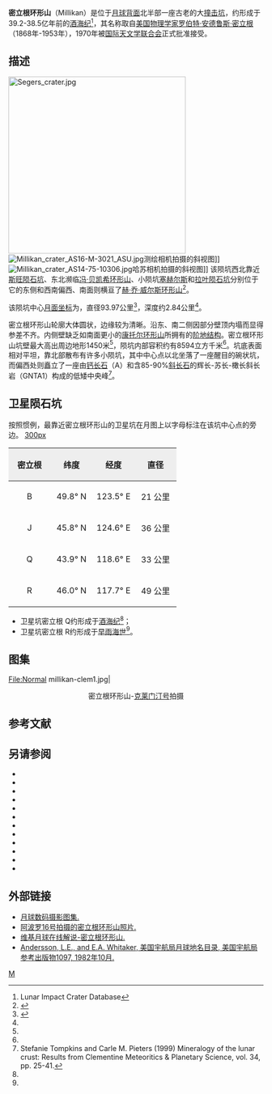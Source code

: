 {{lunar crater data|
 image=Millikan crater 5163 med.jpg|240px|
 caption=[[月球轨道器5号|月球轨道器5号]]拍摄的西向斜视图|
 latitude=46.76|
 N_or_S=N|
 longitude=121.52|
 E_or_W=E|
 diameter=93.97公里|
 depth=2.84公里|
 colong=240|
 eponym=[[罗伯特·密立根|罗伯特·安·密立根]]}}

'''密立根环形山'''（Millikan）是位于[[月球背面|月球背面]]北半部一座古老的大[[撞击坑|撞击坑]]，约形成于39.2-38.5亿年前的[[酒海纪|酒海纪]]<ref name=LICD>Lunar Impact Crater Database</ref>，其名称取自[[美国|美国]][[物理学家|物理学家]][[罗伯特·密立根|罗伯特·安德鲁斯·密立根]]（1868年-1953年），1970年被[[国际天文学联合会|国际天文学联合会]]正式批准接受。

==描述==
[[Image:Segers_crater.jpg|350px]]
[[Image:Millikan_crater_AS16-M-3021_ASU.jpg|thumb]]测绘相机拍摄的斜视图]]  
[[Image:Millikan_crater_AS14-75-10306.jpg|thumb]]哈苏相机拍摄的斜视图]]  
该陨坑西北靠近[[斯旺陨石坑|斯旺陨石坑]]、东北濒临[[冯·贝凯希环形山|冯·贝凯希环形山]]、小陨坑[[塞赫尔斯陨石坑|塞赫尔斯]]和[[拉叶陨石坑|拉叶陨石坑]]分别位于它的东侧和西南偏西、南面则横亘了[[赫·乔·威尔斯环形山|赫·乔·威尔斯环形山]]<ref>{{Cite web |url=http://planetarynames.wr.usgs.gov/images/Lunar/lac_30_lo.pdf |title=Crater Millikan on the map LAC-30. |accessdate=2017-02-17 |archive-date=2013-02-20 |archive-url=https://web.archive.org/web/20130220163148/http://planetarynames.wr.usgs.gov/images/Lunar/lac_30_lo.pdf |dead-url=no }}</ref>。

该陨坑中心[[月面坐标|月面坐标]]为{{Coord|46.76|N|121.52|E|globe:Moon|nogoogle=1|noosm=1}}，直径93.97公里<ref name="IAU">{{Cite web |url=http://planetarynames.wr.usgs.gov/Feature/3900 |title=Directory of the International Astronomical Union |accessdate=2017-02-17 |archive-date=2017-02-18 |archive-url=https://web.archive.org/web/20170218065414/https://planetarynames.wr.usgs.gov/Feature/3900 |dead-url=no }}</ref>，深度约2.84公里<ref name="LICD"/>。

密立根环形山轮廓大体圆状，边缘较为清晰。沿东、南二侧因部分壁顶内塌而显得参差不齐。内侧壁缺乏如南面更小的[[康托尔环形山|康托尔环形山]]所拥有的[[wiktionary:terrace|阶地结构]]。密立根环形山坑壁最大高出周边地形1450米<ref name="LICD"/>，陨坑内部容积约有8594立方千米<ref name="LICD"/>。坑底表面相对平坦，靠北部散布有许多小陨坑，其中中心点以北坐落了一座醒目的碗状坑，而偏西处则矗立了一座由[[钙长石|钙长石]]（A）和含85-90%[[斜长石|斜长石]]的辉长-苏长-橄长斜长岩（GNTA1）构成的低矮中央峰<ref>Stefanie Tompkins and Carle M. Pieters (1999) Mineralogy of the lunar crust: Results from Clementine Meteoritics & Planetary Science, vol. 34, pp. 25-41.</ref>。

==卫星陨石坑==
按照惯例，最靠近密立根环形山的卫星坑在月图上以字母标注在该坑中心点的旁边。
[[image:Millikan_sattelite_craters_map.jpg|300px]]

{| class="wikitable"
!width="25%" style="background:#eeeeee;" |密立根 
!width="25%" style="background:#eeeeee;" |纬度
!width="25%" style="background:#eeeeee;" |经度
!width="25%" style="background:#eeeeee;" |直径
|-
|align="center"|B
|align="center"|49.8° N
|align="center"|123.5° E
|align="center"|21 公里
|-
|align="center"|J
|align="center"|45.8° N
|align="center"|124.6° E
|align="center"|36 公里
|-
|align="center"|Q
|align="center"|43.9° N
|align="center"|118.6° E
|align="center"|33 公里
|-
|align="center"|R
|align="center"|46.0° N
|align="center"|117.7° E
|align="center"|49 公里
|}{{clear}}
* 卫星坑密立根 Q约形成于[[酒海纪|酒海纪]]<ref name="LICD"/>；
* 卫星坑密立根 R约形成于[[早雨海世|早雨海世]]<ref name="LICD"/>。

==图集==
<gallery widths="280px" perrow=2>
File:Normal millikan-clem1.jpg|<center>密立根环形山-[[克莱门汀号|克莱门汀号]]拍摄</center>
</gallery>

==参考文献==
{{reflist}}

==另请参阅==
{{refbegin}}
* {{cite book
  | last1 = Andersson
  | first1 = L. E.
  | last2 = Whitaker
  | first2 = E. A.
  | authorlink2 = Ewen Whitaker
  | date = 1982
  | title = [[NASA|NASA]] Catalogue of Lunar Nomenclature
  | publisher = NASA RP-1097
  | ref = harv
  }}
* {{cite web
  | last = Blue
  | first = Jennifer
  | date = July 25, 2007
  | title = Gazetteer of Planetary Nomenclature
  | publisher = [[United_States_Geological_Survey|USGS]]
  | url = http://planetarynames.wr.usgs.gov/
  | accessdate = 2007-08-05
  | ref = harv
  | archive-date = 2012-04-08
  | archive-url = https://www.webcitation.org/66mXDr4G9?url=http://planetarynames.wr.usgs.gov/
  | dead-url = no
  }}
* {{cite book
  | last1 = Bussey
  | first1 = B.
  | authorlink1 = Ben Bussey
  | last2 = Spudis
  | first2 = P.
  | authorlink2 = Paul Spudis
  | date = 2004
  | title = The Clementine Atlas of the Moon
  | publisher = Cambridge University Press
  | location = New York
  | isbn = 978-0-521-81528-4
  | ref = harv
  }}
* {{cite book
  | last1 = Cocks
  | first1 = Elijah E.
  | last2 = Cocks
  | first2 = Josiah C.
  | date = 1995
  | title = Who's Who on the Moon: A Biographical Dictionary of Lunar Nomenclature
  | url = https://archive.org/details/isbn_9780936389271
  | publisher = Tudor Publishers
  | isbn = 978-0-936389-27-1
  | ref = harv
  }}
* {{cite web
  | last = McDowell
  | first = Jonathan
  | date = July 15, 2007
  | url = http://host.planet4589.org/astro/lunar/
  | title = Lunar Nomenclature
  | publisher = Jonathan's Space Report
  | accessdate = 2007-10-24
  | ref = harv
  | archive-date = 2012-05-26
  | archive-url = https://www.webcitation.org/67wcYNfK3?url=http://host.planet4589.org/astro/lunar/
  | dead-url = no
  }}
* {{cite journal| last1 = Menzel| first1 = D. H.| last2 = Minnaert| first2 = M.| last3 = Levin| first3 = B.| last4 = Dollfus| first4 = A.| last5 = Bell| first5 = B.| title = Report on Lunar Nomenclature by the Working Group of Commission 17 of the IAU| doi = 10.1007/BF00171763| journal = Space Science Reviews| volume = 12| issue = 2| pages = 136–186| date = 1971| bibcode = 1971SSRv...12..136M| ref = harv}}
* {{cite book
  | first = Patrick
  | last = Moore
  | authorlink = Patrick Moore
  | date = 2001
  | title = On the Moon
  | url = https://archive.org/details/patrickmooreonmo00patr
  | publisher = Sterling Publishing Co.
  | isbn = 978-0-304-35469-6
  | ref = harv
  }}
* {{cite book
  | first = Fred W.
  | last = Price
  | date = 1988
  | title = The Moon Observer's Handbook
  | publisher = Cambridge University Press
  | isbn = 978-0-521-33500-3
  | ref = harv
  }}
* {{cite book
  | last = Rükl
  | first = Antonín
  | authorlink = Antonín Rükl
  | date = 1990
  | title = Atlas of the Moon
  | publisher = Kalmbach Books
  | isbn = 978-0-913135-17-4
  | ref = harv
  }}
* {{cite book
  | last = Webb
  | first = Rev. T. W.
  | authorlink = Thomas William Webb
  | date = 1962
  | title = Celestial Objects for Common Telescopes
  | url = https://archive.org/details/celestialobjects00webb
  | edition = 6th revised
  | publisher = Dover
  | isbn = 978-0-486-20917-3
  | ref = harv
  }}
* {{cite book
  | first = Ewen A.
  | last = Whitaker
  | authorlink = Ewen Whitaker
  | date = 1999
  | title = Mapping and Naming the Moon
  | publisher = Cambridge University Press
  | isbn = 978-0-521-62248-6
  | ref = harv
  }}
* {{cite book
  | first = Peter T.
  | last = Wlasuk
  | date = 2000
  | title = Observing the Moon
  | publisher = Springer
  | isbn = 978-1-85233-193-1
  | ref = harv
 }}
{{refend}}

==外部链接==
*[http://www.lpi.usra.edu/resources/lunar_orbiter/bin/srch_nam.shtml?Millikan%7C0 月球数码摄影图集.]{{Wayback|url=http://www.lpi.usra.edu/resources/lunar_orbiter/bin/srch_nam.shtml?Millikan%7C0 |date=20170325024155 }}
*[http://www.lpi.usra.edu/resources/apollo/search/feature/?feature=Mills 阿波罗16号拍摄的密立根环形山照片.]{{Wayback|url=http://www.lpi.usra.edu/resources/apollo/search/feature/?feature=Mills |date=20160304083523 }}
*[http://the-moon.wikispaces.com/Millikan 维基月球在线解说-密立根环形山.]{{Wayback|url=http://the-moon.wikispaces.com/Millikan |date=20180507181828 }}
*[http://planet4589.org/astro/lunar/RP-1097.pdf Andersson, L.E., and E.A. Whitaker, 美国宇航局月球地名目录, 美国宇航局参考出版物1097, 1982年10月.]{{Wayback|url=http://planet4589.org/astro/lunar/RP-1097.pdf |date=20141006125838 }}

[[Category:月球环形山|M]]
{{月球環形山 (L-N)}}